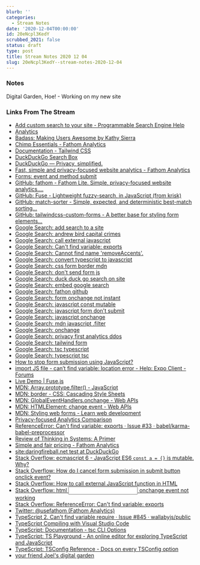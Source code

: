 ```yaml
---
blurb: ''
categories:
  - Stream Notes
date: '2020-12-04T00:00:00'
id: 20eNcpl3KedY
scrubbed_2021: false
status: draft
type: post
title: Stream Notes 2020 12 04
slug: 20eNcpl3KedY--stream-notes-2020-12-04
---
```


### Notes

Digital Garden, Hoe!  - Working on my new site

### Links From The Stream

- [Add custom search to your site - Programmable Search Engine Help](https://support.google.com/programmable-search/answer/4513903?hl=en)
- [Analytics](https://analytics.google.com/analytics/web/#/report-home/a31091303w57771349p58950178)
- [Badass: Making Users Awesome by Kathy Sierra](https://joelhooks.com/badass-making-users-awesome-by-kathy-sierra)
- [Chimp Essentials - Fathom Analytics](https://app.usefathom.com/share/sqqvo/chimp+essentials#/?range=last_7_days&site=47)
- [Documentation - Tailwind CSS](https://tailwindcss.com/docs)
- [DuckDuckGo Search Box](https://duckduckgo.com/search_box)
- [DuckDuckGo — Privacy, simplified.](https://duckduckgo.com/)
- [Fast, simple and privacy-focused website analytics - Fathom Analytics](https://usefathom.com/)
- [Forms: event and method submit](https://javascript.info/forms-submit)
- [GitHub: fathom - Fathom Lite. Simple, privacy-focused website analytics....](https://github.com/usefathom/fathom)
- [GitHub: Fuse - Lightweight fuzzy-search, in JavaScript (from krisk)](https://github.com/krisk/Fuse)
- [GitHub: match-sorter - Simple, expected, and deterministic best-match sorting...](https://github.com/kentcdodds/match-sorter)
- [GitHub: tailwindcss-custom-forms - A better base for styling form elements...](https://github.com/tailwindlabs/tailwindcss-custom-forms)
- [Google Search: add search to a site](https://www.google.com/search?client=safari&rls=en&q=add+search+to+a+site&ie=UTF-8&oe=UTF-8)
- [Google Search: andrew bird capital crimes](https://www.google.com/search?client=safari&rls=en&q=andrew+bird+capital+crimes&ie=UTF-8&oe=UTF-8)
- [Google Search: call external javascript](https://www.google.com/search?client=safari&rls=en&q=call+external+javascript&ie=UTF-8&oe=UTF-8)
- [Google Search: Can't find variable: exports](https://www.google.com/search?client=safari&rls=en&q=Can%27t+find+variable:+exports&ie=UTF-8&oe=UTF-8)
- [Google Search: Cannot find name 'removeAccents'.](https://www.google.com/search?client=safari&rls=en&q=Cannot+find+name+%27removeAccents%27.&ie=UTF-8&oe=UTF-8)
- [Google Search: convert typescript to javascript](https://www.google.com/search?newwindow=1&client=safari&rls=en&ei=j-fKX-3zCYP45gKX_ZGADQ&q=convert+typescript+to+javascript&oq=convert+typescript+to+javascript&gs_lcp=CgZwc3ktYWIQAzICCAAyAggAMgIIADIGCAAQBxAeMgYIABAHEB4yAggAMgIIADICCAAyAggAMgQIABAeOgQIABBHOggIABAHEAoQHjoECAAQDVDWPFjsRWCWSGgAcAJ4AYABxAGIAZMGkgEDNy4xmAEAoAEBqgEHZ3dzLXdpesgBCMABAQ&sclient=psy-ab&ved=0ahUKEwit98Ce3bXtAhUDvFkKHZd-BNAQ4dUDCAw&uact=5)
- [Google Search: css form border mdn](https://www.google.com/search?newwindow=1&client=safari&rls=en&ei=kfXKX-_QMLH85gLfu46YBA&q=css+form+border+mdn&oq=css+form+border+mdn&gs_lcp=CgZwc3ktYWIQAzIICCEQFhAdEB4yCAghEBYQHRAeMggIIRAWEB0QHjoECAAQRzoFCAAQyQM6AggAOgYIABAWEB46BQghEKABUIENWM8YYPkZaAFwAngAgAF2iAGDA5IBAzMuMZgBAKABAaoBB2d3cy13aXrIAQjAAQE&sclient=psy-ab&ved=0ahUKEwiv3d_M6rXtAhUxvlkKHd-dA0MQ4dUDCAw&uact=5)
- [Google Search: don't send form js](https://www.google.com/search?client=safari&rls=en&q=don%27t+send+form+js&ie=UTF-8&oe=UTF-8)
- [Google Search: duck duck go search on site](https://www.google.com/search?client=safari&rls=en&q=duck+duck+go+search+on+site&ie=UTF-8&oe=UTF-8)
- [Google Search: embed google search](https://www.google.com/search?client=safari&rls=en&q=embed+google+search&ie=UTF-8&oe=UTF-8)
- [Google Search: fathon github](https://www.google.com/search?client=safari&rls=en&q=fathon+github&ie=UTF-8&oe=UTF-8)
- [Google Search: form onchange not instant](https://www.google.com/search?client=safari&rls=en&q=form+onchange+not+instant&ie=UTF-8&oe=UTF-8)
- [Google Search: javascript const mutable](https://www.google.com/search?client=safari&rls=en&q=javascript+const+mutable&ie=UTF-8&oe=UTF-8)
- [Google Search: javascript form don't submit](https://www.google.com/search?client=safari&rls=en&q=javascript+form+don%27t+submit&ie=UTF-8&oe=UTF-8)
- [Google Search: javascript onchange](https://www.google.com/search?client=safari&rls=en&q=javascript+onchange&ie=UTF-8&oe=UTF-8)
- [Google Search: mdn javascript .filter](https://www.google.com/search?client=safari&rls=en&q=mdn+javascript+.filter&ie=UTF-8&oe=UTF-8)
- [Google Search: onchange](https://www.google.com/search?client=safari&rls=en&q=onchange&ie=UTF-8&oe=UTF-8)
- [Google Search: privacy first analytics ddos](https://www.google.com/search?q=privacy+first+analytics+ddos&newwindow=1&client=safari&rls=en&source=lnt&tbs=qdr:m&sa=X&ved=2ahUKEwj5sKn_1bXtAhWJwVkKHWx2DHQQpwV6BAgFECI&biw=1152&bih=587)
- [Google Search: tailwind form](https://www.google.com/search?client=safari&rls=en&q=tailwind+form&ie=UTF-8&oe=UTF-8)
- [Google Search: tsc typescript](https://www.google.com/search?client=safari&rls=en&q=tsc+typescript&ie=UTF-8&oe=UTF-8)
- [Google Search: typescript tsc](https://www.google.com/search?client=safari&rls=en&q=typescript+tsc&ie=UTF-8&oe=UTF-8)
- [How to stop form submission using JavaScript?](https://www.tutorialspoint.com/How-to-stop-form-submission-using-JavaScript)
- [import JS file - can’t find variable: location error - Help: Expo Client - Forums](https://forums.expo.io/t/import-js-file-can-t-find-variable-location-error/38065)
- [Live Demo | Fuse.js](https://fusejs.io/demo.html)
- [MDN: Array.prototype.filter() - JavaScript](https://developer.mozilla.org/en-US/docs/Web/JavaScript/Reference/Global_Objects/Array/filter)
- [MDN: border - CSS: Cascading Style Sheets](https://developer.mozilla.org/en-US/docs/Web/CSS/border)
- [MDN: GlobalEventHandlers.onchange - Web APIs](https://developer.mozilla.org/en-US/docs/Web/API/GlobalEventHandlers/onchange)
- [MDN: HTMLElement: change event - Web APIs](https://developer.mozilla.org/en-US/docs/Web/API/HTMLElement/change_event)
- [MDN: Styling web forms - Learn web development](https://developer.mozilla.org/en-US/docs/Learn/Forms/Styling_web_forms)
- [Privacy-focused Analytics Comparison](https://www.indiehackers.com/post/privacy-focused-analytics-comparison-8109cbccb3)
- [ReferenceError: Can't find variable: exports · Issue #33 · babel/karma-babel-preprocessor](https://github.com/babel/karma-babel-preprocessor/issues/33)
- [Review of Thinking in Systems: A Primer](https://joelhooks.com/review-of-thinking-in-systems-a-primer)
- [Simple and fair pricing - Fathom Analytics](https://usefathom.com/pricing)
- [site:daringfireball.net test at DuckDuckGo](https://duckduckgo.com/?q=site%3Adaringfireball.net+test&ia=web)
- [Stack Overflow: ecmascript 6 - JavaScript ES6 `const a = {}` is mutable. Why?](https://stackoverflow.com/questions/34983693/javascript-es6-const-a-is-mutable-why)
- [Stack Overflow: How do I cancel form submission in submit button onclick event?](https://stackoverflow.com/questions/4227043/how-do-i-cancel-form-submission-in-submit-button-onclick-event)
- [Stack Overflow: How to call external JavaScript function in HTML](https://stackoverflow.com/questions/9530954/how-to-call-external-javascript-function-in-html)
- [Stack Overflow: html <input type="text" /> onchange event not working](https://stackoverflow.com/questions/6290442/html-input-type-text-onchange-event-not-working)
- [Stack Overflow: ReferenceError: Can't find variable: exports](https://stackoverflow.com/questions/43278691/referenceerror-cant-find-variable-exports)
- [Twitter: @usefathom (Fathom Analytics)](https://twitter.com/usefathom?lang=en)
- [TypeScript 2. Can't find variable require · Issue #845 · wallabyjs/public](https://github.com/wallabyjs/public/issues/845)
- [TypeScript Compiling with Visual Studio Code](https://code.visualstudio.com/docs/typescript/typescript-compiling)
- [TypeScript: Documentation - tsc CLI Options](https://www.typescriptlang.org/docs/handbook/compiler-options.html)
- [TypeScript: TS Playground - An online editor for exploring TypeScript and JavaScript](https://www.typescriptlang.org/play?#code/PTAEHUFMBsGMHsC2lQBd5oBYoCoE8AHSAZVgCcBLA1UABWgEM8BzM+AVwDsATAGiwoBnUENANQAd0gAjQRVSQAUCEmYKsTKGYUAbpGF4OY0BoadYKdJMoL+gzAzIoz3UNEiPOofEVKVqAHSKymAAmkYI7NCuqGqcANag8ABmIjQUXrFOKBJMggBcISGgoAC0oACCoASMFmgY7p7ehCTkVOle4jUMdRLYTqCc8LEZzCZmoNJODPHFZZXVtZYYkAAeRJTInDQS8po+rf40gnjbDKv8LqD2jpbYoACqAEoAMsK7sUmxkGSCc+VVQQuaTwVb1UBrDYULY7PagbgUZLJH6QbYmJAECjuMigZEMVDsJzCFLNXxtajBBCcQQ0MwAUVWDEQNUgADVHBQGNJ3KAALygABEAAkYNAMOB4GRogLFFTBPB3AExcwABT0xnM9zsyhc9wASmCKhwDQ8ZC8iElzhB7Bo3zcZmY7AYzEg-Fg0HUiS58D0Ii8AoZTJZggFSRxAvADlQAHJhAA5SASAVBFQAeW+ZF2gldWkgx1QjgUrmkeFATgtOlGWH0KAQiBhwiudokkuiIgMHBx3RYbC43CCJSAA)
- [TypeScript: TSConfig Reference - Docs on every TSConfig option](https://www.typescriptlang.org/tsconfig)
- [your friend Joel's digital garden](https://joelhooks.com/)
